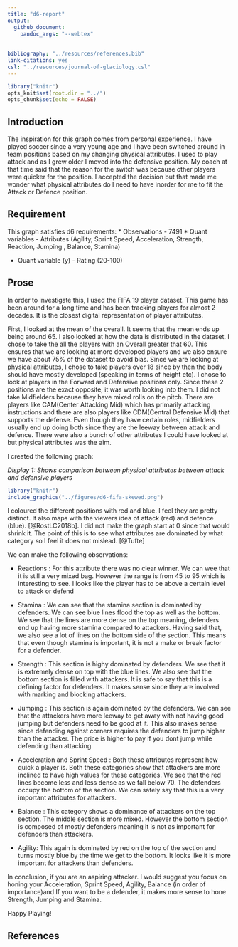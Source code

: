 ```yaml
---
title: "d6-report"
output: 
  github_document: 
    pandoc_args: "--webtex"
 
    
bibliography: "../resources/references.bib"
link-citations: yes
csl: "../resources/journal-of-glaciology.csl"
---
```




```r
library("knitr")  
opts_knit$set(root.dir = "../")  
opts_chunk$set(echo = FALSE)  
```


## Introduction
The inspiration for this graph comes from personal experience. I have played soccer since a very young age and I have been switched around in team positions based on my changing physical attributes. I used to play attack and as I grew older I moved into the defensive position. My coach at that time said that the reason for the switch was because other players were quicker for the position. I accepted the decision but that made me wonder what physical attributes do I need to have inorder for me to fit the Attack or Defence position.


## Requirement
This graph satisfies d6 requirements:
* Observations - 7491
* Quant variables - Attributes (Agility, Sprint Speed, Acceleration, Strength, Reaction, Jumping , Balance, Stamina)

* Quant variable (y) - Rating (20-100)


## Prose
In order to investigate this, I used the FIFA 19 player dataset. This game has been around for a long time and has been tracking players for almost 2 decades. It is the closest digital representation of player attributes.

First, I looked at the mean of the overall. It seems that the mean ends up being around 65. I also looked at how the data is distributed in the dataset. I chose to take the all the players with an Overall greater that 60. This ensures that we are looking at more developed players and we also ensure we have about 75% of the dataset to avoid bias. Since we are looking at physical attributes, I chose to take players over 18 since by then the body should have mostly developed (speaking in terms of height etc). I chose to look at players in the Forward and Defensive positions only. Since these 2 positions are the exact opposite, it was worth looking into them. I did not take Midfielders because they have mixed rolls on the pitch. There are players like CAM(Center Attacking Mid) which has primarily attacking instructions and there are also players like CDM(Central Defensive Mid) that supports the defense. Even though they have certain roles, midfielders usually end up doing both since they are the leeway between attack and defence. There were also a bunch of other attributes I could have looked at but physical attributes was the aim.

I created the following graph:





*Display 1: Shows comparison between physical attributes between attack and defensive players*
```r
library("knitr")
include_graphics("../figures/d6-fifa-skewed.png") 
```



I coloured the different positions with red and blue. I feel they are pretty distinct. It also maps with the viewers idea of attack (red) and defence (blue). [@RostLC2018b]. I did not make the graph start at 0 since that would shrink it. The point of this is to see what attributes are dominated by what category so I feel it does not mislead. [@Tufte]

We can make the following observations:

* Reactions : For this attribute there was no clear winner. We can wee that it is still a very mixed bag. However the range is from 45 to 95 which is interesting to see. I looks like the player has to be above a certain level to attack or defend

* Stamina : We can see that the stamina section is dominated by defenders. We can see blue lines flood the top as well as the bottom. We see that the lines are more dense on the top meaning, defenders end up having more stamina compared to attackers. Having said that, we also see a lot of lines on the bottom side of the section. This means that even though stamina is important, it is not a make or break factor for a defender.

* Strength : This section is highy dominated by defenders. We see that it is extremely dense on top with the blue lines. We also see that the bottom section is filled with attackers. It is safe to say that this is a defining factor for defenders. It makes sense since they are involved with marking and blocking attackers.

* Jumping : This section is again dominated by the defenders. We can see that the attackers have more leeway to get away with not having good jumping but defenders need to be good at it. This also makes sense since defending against corners requires the defenders to jump higher than the attacker. The price is higher to pay if you dont jump while defending than attacking.

* Acceleration and Sprint Speed : Both these attributes represent how quick a player is. Both these categories show that attackers are more inclined to have high values for these categories. We see that the red lines become less and less dense as we fall below 70. The defenders occupy the bottom of the section. We can safely say that this is a very important attributes for attackers.

* Balance : This category shows a dominance of attackers on the top section. The middle section is more mixed. However the bottom section is composed of mostly defenders meaning it is not as important for defenders than attackers.

* Agility: This again is dominated by red on the top of the section and turns mostly blue by the time we get to the bottom. It looks like it is more important for attackers than defenders.

In conclusion, if you are an aspiring attacker. I would suggest you focus on honing your Acceleration, Sprint Speed, Agility, Balance  (in order of importance)and  If you want to be a defender, it makes more sense to hone Strength, Jumping and Stamina. 

Happy Playing!

## References
